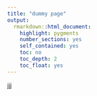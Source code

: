 ```yaml
---
title: "dummy page"
output: 
  rmarkdown::html_document:
    highlight: pygments
    number_sections: yes
    self_contained: yes
    toc: no
    toc_depth: 2
    toc_float: yes
---
```


[jjj](data/other/20230711_EFSPI_methodology_group_linkedin.pdf)